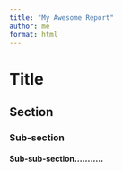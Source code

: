 ```yaml
---
title: "My Awesome Report"
author: me
format: html
---
```


# Title
## Section
### Sub-section
#### Sub-sub-section...........


